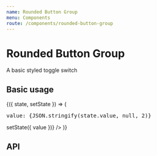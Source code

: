 ```yaml
---
name: Rounded Button Group
menu: Components
route: /components/rounded-button-group
---
```



# Rounded Button Group

A basic styled toggle switch

## Basic usage

<Playground>
  <State
    initial={{
      value: null,
      options: [
        {
          value: 'studies',
          iconName: 'studies',
          iconWidth: '15px',
          iconHeight: '13px',
          bottomLabel: 'Series',
        },
        {
          value: 'measurements',
          iconName: 'measurement-lesions',
          iconWidth: '18px',
          iconHeight: '10px',
          bottomLabel: 'Measurements',
        },
      ],
    }}
  >
    {({ state, setState }) => (
      <React.Fragment>
        <div>
          <pre>value: {JSON.stringify(state.value, null, 2)}</pre>
        </div>
        <RoundedButtonGroup
          {...state}
          onValueChanged={value => setState({ value })}
        />
      </React.Fragment>
    )}
  </State>
</Playground>

## API

<Props of={RoundedButtonGroup} />
